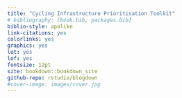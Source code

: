 ```yaml
--- 
title: "Cycling Infrastructure Prioritisation Toolkit"
# bibliography: [book.bib, packages.bib]
biblio-style: apalike
link-citations: yes
colorlinks: yes
graphics: yes
lot: yes
lof: yes
fontsize: 12pt
site: bookdown::bookdown_site
github-repo: rstudio/blogdown
#cover-image: images/cover.jpg
---
```





